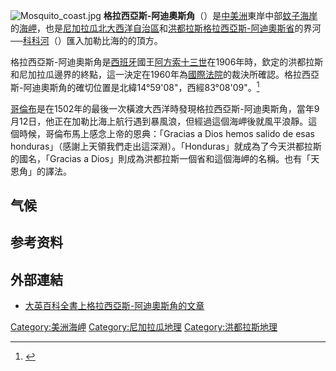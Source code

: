 [[File:Mosquito_coast.jpg|thumb]]
'''格拉西亞斯-阿迪奧斯角'''（{{lang-es|'''Cabo Gracias a Dios'''}}）是[[中美洲|中美洲]]東岸中部[[蚊子海岸|蚊子海岸]]的[[海岬|海岬]]，也是[[尼加拉瓜|尼加拉瓜]][[北大西洋自治區|北大西洋自治區]]和[[洪都拉斯|洪都拉斯]][[格拉西亞斯-阿迪奧斯省|格拉西亞斯-阿迪奧斯省]]的界河──[[科科河|科科河]]（{{lang|es|Río Coco}}）匯入加勒比海的的頂方。

格拉西亞斯-阿迪奧斯角是[[西班牙|西班牙]]國王[[阿方索十三世|阿方索十三世]]在1906年時，欽定的洪都拉斯和尼加拉瓜邊界的終點，這一決定在1960年為[[國際法院|國際法院]]的裁決所確認。格拉西亞斯-阿迪奧斯角的確切位置是北緯14°59'08"，西經83°08'09"。<ref name="2007_icj_judgement">{{cite web|url=http://www.icj-cij.org/files/case-related/120/120-20071008-JUD-01-00-EN.pdf#page=13|title=Territorial and Maritime Dispute between Nicaragua and Honduras in the Caribbean Sea (Nicaragua v. Honduras)|format=PDF|date=8 October 2007|publisher=International Court of Justice|accessdate=2017-10-10|archive-url=https://web.archive.org/web/20170830012000/http://www.icj-cij.org/files/case-related/120/120-20071008-JUD-01-00-EN.pdf#page=13|archive-date=2017-08-30|dead-url=yes}}</ref>

[[克里斯托弗·哥伦布|哥倫布]]是在1502年的最後一次橫渡大西洋時發現格拉西亞斯-阿迪奧斯角，當年9月12日，他正在加勒比海上航行遇到暴風浪，但經過這個海岬後就風平浪靜。這個時候，哥倫布馬上感念上帝的恩典：「Gracias a Dios hemos salido de esas honduras」（感謝上天領我們走出這深淵）。「Honduras」就成為了今天洪都拉斯的國名，「Gracias a Dios」則成為洪都拉斯一個省和這個海岬的名稱。也有「天恩角」的譯法。

==气候==
{{Weather box
|location = 格拉西亚斯-阿迪奥斯角
|single line = Yes
|metric first = Yes
|Jan high F = 84
|Feb high F = 84
|Mar high F = 87
|Apr high F = 88
|May high F = 88
|Jun high F = 87
|Jul high F = 88
|Aug high F = 89
|Sep high F = 89
|Oct high F = 87
|Nov high F =85
|Dec high F = 85
|year high F = 87
|Jan low F = 71
|Feb low F = 70
|Mar low F = 71
|Apr low F = 73
|May low F = 74
|Jun low F = 74
|Jul low F = 74
|Aug low F = 75
|Sep low F = 73
|Oct low F = 72
|Nov low F = 72
|Dec low F = 73
|year low F = 73
|Jan precipitation inch = 9.9
|Feb precipitation inch =7.8
|Mar precipitation inch = 3.1
|Apr precipitation inch = 5.3
|May precipitation inch = 16
|Jun precipitation inch = 25
|Jul precipitation inch = 12
|Aug precipitation inch = 8
|Sep precipitation inch = 17
|Oct precipitation inch = 20
|Nov precipitation inch = 21
|Dec precipitation inch = 10
|year precipitation inch = 155
|source 1 = Weatherbase <ref name=Weatherbase>{{cite web
|url=http://www.weatherbase.com/weather/weather.php3?s=152787&cityname=Cabo-Gracias-a-Dios-Regi%F3n-Aut%F3noma-del-Atl%E1ntico-Sur-Nicaragua
|title=Weatherbase: Historical Weather for Cabo Gracias a Dios, Nicaragua
|publisher=Weatherbase
|year=2013
|access-date=2019-09-10
|archive-date=2020-07-27
|archive-url=https://web.archive.org/web/20200727063505/http://www.weatherbase.com/weather/weather.php3?s=152787&cityname=Cabo-Gracias-a-Dios-Regi%F3n-Aut%F3noma-del-Atl%E1ntico-Sur-Nicaragua
|dead-url=no
}}
Retrieved on April 19, 2013.</ref>
}}

==参考资料==
{{reflist}}

==外部連結==
*[http://www.britannica.com/EBchecked/topic/1334162/Cape-Gracias-a-Dios 大英百科全書上格拉西亞斯-阿迪奧斯角的文章] {{Wayback|url=http://www.britannica.com/EBchecked/topic/1334162/Cape-Gracias-a-Dios |date=20150404100616 }}

{{coord|14|59|08|N|83|08|09|W|display=title|source:nlwiki}}
{{Authority control}}
[[Category:美洲海岬|Category:美洲海岬]]
[[Category:尼加拉瓜地理|Category:尼加拉瓜地理]]
[[Category:洪都拉斯地理|Category:洪都拉斯地理]]